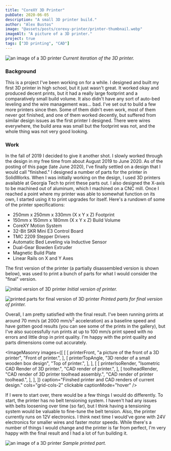 ```yaml
---
title: "CoreXY 3D Printer"
pubDate: 2020-06-05
description: "A small 3D printer build."
author: "Alex Bustos"
image: "@assets/posts/corexy-printer/printer-thumbnail.webp"
imageAlt: "A picture of a 3D printer."
project: true
tags: ["3D printing", "CAD"]
---
```





![an image of a 3D printer](../../assets/posts/corexy-printer/printer-front-angle.webp)
_Current iteration of the 3D printer._

### Background

This is a project I've been working on for a while. I designed and built my first 3D printer in high school, but it just wasn't great. It worked okay and produced decent prints, but it had a really large footprint and a comparatively small build volume. It also didn't have any sort of auto-bed leveling and the wire management was... bad. I've set out to build a few more printers since then. Some of them didn't even work, most of them never got finished, and one of them worked decently, but suffered from similar design issues as the first printer I designed. There were wires everywhere, the build area was small but the footprint was not, and the whole thing was not very good looking.

### Work

In the fall of 2019 I decided to give it another shot. I slowly worked through the design in my free time from about August 2019 to June 2020. As of the posting of this page (late June 2020), I've finally settled on a design that I would call "finished." I designed a number of parts for the printer in SolidWorks. When I was initially working on the design, I used 3D printers available at Georgia Tech to print these parts out. I also designed the X-axis to be machined out of aluminum, which I machined on a CNC mill. Once I reached a point where my printer was able to somewhat function on its own, I started using it to print upgrades for itself. Here's a rundown of some of the printer specifications:

-   250mm x 250mm x 330mm (X x Y x Z) Footprint
-   150mm x 150mm x 180mm (X x Y x Z) Build Volume
-   CoreXY Motion System
-   32-Bit SKR Mini E3 Control Board
-   TMC 2209 Stepper Drivers
-   Automatic Bed Leveling via Inductive Sensor
-   Dual-Gear Bowden Extruder
-   Magnetic Build Plate
-   Linear Rails on X and Y Axes

The first version of the printer (a partially disassembled version is shown below), was used to print a bunch of parts for what I would consider the "final" version.

![initial version of 3D printer](../../assets/posts/corexy-printer/old-printer.webp)
_Initial version of printer._


![printed parts for final version of 3D printer](../../assets/posts/corexy-printer/printer-parts.webp)
_Printed parts for final version of printer._

Overall, I am pretty satisfied with the final result. I've been running prints at around 70 mm/s (at 2000 mm/s<sup>2</sup> acceleration) as a baseline speed and have gotten good results (you can see some of the prints in the gallery), but I've also successfully run prints at up to 100 mm/s print speed with no errors and little drop in print quality. I'm happy with the print quality and parts dimensions come out accurately.

<ImageMasonry
    images={[
        [
            [
                printerFront,
                "a picture of the front of a 3D printer",
                "Front of printer.",
            ],
            [
                printerTopAngle,
                "3D render of a small wooden box design",
                "Top of printer.",
            ],
        ],
        [
            [
                printerIsoRender,
                "Isometric CAD Render of 3D printer.",
                "CAD render of printer.",
            ],
            [
                toolheadRender,
                "CAD render of 3D printer toolhead assembly.",
                "CAD render of printer toolhead.",
            ],
        ],
    ]}
    caption="Finshed printer and CAD renders of current design."
    cols="grid-cols-2"
    clickable
    captionMode="hover"
/>

If I were to start over, there would be a few things I would do differently. To start, the printer has no belt tensioning system. I haven't had any issues with belts loosening over time (so far), but I think having a tensioning system would be valuable to fine-tune the belt tension. Also, the printer currently runs on 12V electronics. I think next time I would've gone with 24V electronics for smaller wires and faster motor speeds. While there's a number of things I would change and the printer is far from perfect, I'm very happy with the final result and I had a lot of fun building it.


![an image of a 3D printer](../../assets/posts/corexy-printer/sample-print.webp)
_Sample printed part._
